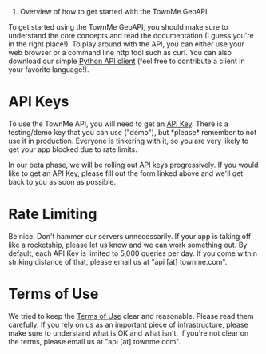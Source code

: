 #Overview of how to get started with the TownMe GeoAPI

To get started using the TownMe GeoAPI, you should make sure to understand the core concepts and read the documentation (I guess you're in the right place!). To play around with the API, you can either use your web browser or a command line http tool such as curl. You can also download our simple [http://code.google.com/p/geo-api/source/browse/#svn/trunk Python API client] (feel free to contribute a client in your favorite language!).

=API Keys=

To use the TownMe API, you will need to get an [http://spreadsheets.google.com/viewform?formkey=dGJscE5kWmc1ZjVDUzFQUW8yMmdNa0E6MA API Key]. There is a testing/demo key that you can use ("demo"), but *please* remember to not use it in production. Everyone is tinkering with it, so you are very likely to get your app blocked due to rate limits.

In our beta phase, we will be rolling out API keys progressively. If you would like to get an API Key, please fill out the form linked above and we'll get back to you as soon as possible.


=Rate Limiting=

Be nice. Don't hammer our servers unnecessarily. If your app is taking off like a rocketship, please let us know and we can work something out. By default, each API Key is limited to 5,000 queries per day. If you come within striking distance of that, please email us at "api [at] townme.com".


=Terms of Use=

We tried to keep the [[Terms of Use]] clear and reasonable. Please read them carefully. If you rely on us as an important piece of infrastructure, please make sure to understand what is OK and what isn't. If you're not clear on the terms, please email us at "api [at] townme.com".